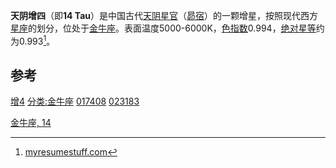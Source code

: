 {{Starbox short |
| name= 天阴增四<br />（14 Tau）
| epoch=[[J2000.0|J2000.0]]
| constell=[[金牛座|金牛座]]
| 星官= [[天阴_(星官)|天阴]] （[[昴宿|昴宿]] ） 
| ra=03<sup>h</sup> 43<sup>m</sup>47<sup>s</sup>
| dec= +19° 39' 55"<ref>[http://www.wolframalpha.com/input/?i=14+Tau wolframaplha.com]</ref>
| spectral=G8III 
| appmag_v=6.13
| dist_ly= 346.9
| dist_pc= 106.4
| names=  [[依巴谷星表|HIP]] 17408, [[HD星表|HD]] 23183, [[SAO星表|SAO]] 93568, [[波恩星表|BD]] +19°582, [[亮星星表|HR]] 1132
}}
'''天阴增四'''（即'''14 Tau'''）是中国古代[[天阴_(星官)|天阴星官]]（[[昴宿|昴宿]]）的一颗增星，按照现代西方[[星座|星座]]的划分，位处于[[金牛座|金牛座]]。表面温度5000-6000K，[[色指数|色指数]]0.994，[[绝对星等|绝对星等]]约为0.993<ref>[http://www.myresumestuff.com/hyperspace/starDB/starpage2.php?ID=12184 myresumestuff.com]</ref>。


==参考==
{{reflist}}

{{Stars of Taurus}}
{{星官|天阴|5|6}}
[[分类:天阴_(星官)|增4]]
[[分类:金牛座|分类:金牛座]]
[[分类:HIP天体|017408]]
[[分类:HD和HDE天体|023183]]
[[Category:佛氏天體|金牛座, 14]]